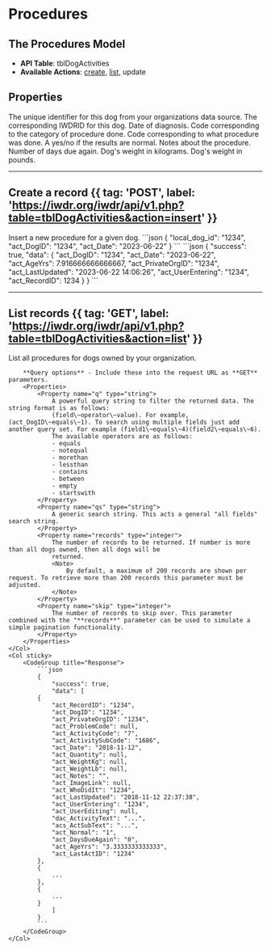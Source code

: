 
# Procedures

<AuthChecker />

## The Procedures Model
- **API Table**: tblDogActivities
- **Available Actions**: [create](#create-a-record), [list](#list-records), update

## Properties

<Properties>
    <Property name="local_dog_id" type="integer" required>
        The unique identifier for this dog from your organizations data source.
    </Property>
    <Property name="act_DogID" type="integer" required>
        The corresponding IWDRID for this dog.
    </Property>
    <Property name="act_Date" type="datetime" required>
        Date of diagnosis.
    </Property>
    <Property name="act_ActivityCode" type="integer">
        Code corresponding to the category of procedure done.
        <ActivityCodeDataTable />
    </Property>
    <Property name="act_ActivitySubCode" type="integer">
        Code corresponding to what procedure was done.
        <ActivitySubCodeDataTable />
    </Property>
    <Property name="act_Normal" type="boolean">
        A yes/no if the results are normal.
    </Property>
    <Property name="act_Notes" type="string">
        Notes about the procedure.
    </Property>
    <Property name="act_Quantity" type="string">
    </Property>
    <Property name="act_DaysDueAgain" type="integer">
        Number of days due again.
    </Property>
    <Property name="act_WeightKg" type="float">
        Dog's weight in kilograms.
    </Property>
    <Property name="act_WeightLb" type="float">
        Dog's weight in pounds.
    </Property>
</Properties>

---

## Create a record {{ tag: 'POST', label: 'https://iwdr.org/iwdr/api/v1.php?table=tblDogActivities&action=insert' }}

<Row>
    <Col>
        Insert a new procedure for a given dog.
    </Col>
    <Col sticky>
        <CodeGroup title="Request Body">
            ```json
            {
                "local_dog_id": "1234",
                "act_DogID": "1234",
                "act_Date": "2023-06-22"
            }
            ```
        </CodeGroup>
        <CodeGroup title="Response">
            ```json
            {
                "success": true,
                "data": {
                "act_DogID": "1234",
                "act_Date": "2023-06-22",
                "act_AgeYrs": 7.916666666666667,
                "act_PrivateOrgID": "1234",
                "act_LastUpdated": "2023-06-22 14:06:26",
                "act_UserEntering": "1234",
                "act_RecordID": 1234
            }
            }
            ```
        </CodeGroup>
    </Col>
</Row>

---

## List records {{ tag: 'GET', label: 'https://iwdr.org/iwdr/api/v1.php?table=tblDogActivities&action=list' }}

<Row>
    <Col>
        List all procedures for dogs owned by your organization.

        **Query options** - Include these into the request URL as **GET** parameters.
        <Properties>
            <Property name="q" type="string">
                A powerful query string to filter the returned data. The string format is as follows:
                (field\~operator\~value). For example, (act_DogID\~equals\~1). To search using multiple fields just add another query set. For example (field1\~equals\~4)(field2\~equals\~6).
                The available operators are as follows:
                - equals
                - notequal
                - morethan
                - lessthan
                - contains
                - between
                - empty
                - startswith
            </Property>
            <Property name="qs" type="string">
                A generic search string. This acts a general "all fields" search string.
            </Property>
            <Property name="records" type="integer">
                The number of records to be returned. If number is more than all dogs owned, then all dogs will be
                returned.
                <Note>
                    By default, a maximum of 200 records are shown per request. To retrieve more than 200 records this parameter must be adjusted.
                </Note>
            </Property>
            <Property name="skip" type="integer">
                The number of records to skip over. This parameter combined with the "**records**" parameter can be used to simulate a simple pagination functionality.
            </Property>
        </Properties>
    </Col>
    <Col sticky>
        <CodeGroup title="Response">
            ```json
            {
                "success": true,
                "data": [
            {
                "act_RecordID": "1234",
                "act_DogID": "1234",
                "act_PrivateOrgID": "1234",
                "act_ProblemCode": null,
                "act_ActivityCode": "7",
                "act_ActivitySubCode": "1686",
                "act_Date": "2018-11-12",
                "act_Quantity": null,
                "act_WeightKg": null,
                "act_WeightLb": null,
                "act_Notes": "",
                "act_ImageLink": null,
                "act_WhoDidIt": "1234",
                "act_LastUpdated": "2018-11-12 22:37:38",
                "act_UserEntering": "1234",
                "act_UserEditing": null,
                "dac_ActivityText": "...",
                "acs_ActSubText": "...",
                "act_Normal": "1",
                "act_DaysDueAgain": "0",
                "act_AgeYrs": "3.3333333333333",
                "act_LastActID": "1234"
            },
            {
                ...
            },
            {
                ...
            }
                ]
            }
            ```
        </CodeGroup>
    </Col>
</Row>